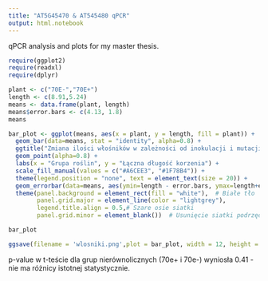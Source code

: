 ```yaml
---
title: "AT5G45470 & AT545480 qPCR"
output: html.notebook
---
```


qPCR analysis and plots for my master thesis.

```r
require(ggplot2)
require(readxl)
require(dplyr)
```

```r
plant <- c("70E-","70E+")
length <- c(8.91,5.24)
means <- data.frame(plant, length)
means$error.bars <- c(4.13, 1.8)
means

bar_plot <- ggplot(means, aes(x = plant, y = length, fill = plant)) +
  geom_bar(data=means, stat = "identity", alpha=0.8) +
  ggtitle("Zmiana ilości włośników w zależności od inokulacji i mutacji") +
  geom_point(alpha=0.8) +
  labs(x = "Grupa roślin", y = "Łączna długość korzenia") +
  scale_fill_manual(values = c("#A6CEE3", "#1F78B4")) +
  theme(legend.position = "none", text = element_text(size = 20)) +
  geom_errorbar(data=means, aes(ymin=length - error.bars, ymax=length+error.bars), width = 0.25) +
  theme(panel.background = element_rect(fill = "white"),  # Białe tło
        panel.grid.major = element_line(color = "lightgrey"), 
        legend.title.align = 0.5,# Szare osie siatki
        panel.grid.minor = element_blank())  # Usunięcie siatki podrzędnej

bar_plot
```

```r
ggsave(filename = 'wlosniki.png',plot = bar_plot, width = 12, height = 8)
```

p-value w t-teście dla grup nierównolicznych (70e+ i 70e-) wyniosła 0.41 - nie ma różnicy istotnej statystycznie.
